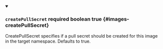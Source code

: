 
<details className="config-field" data-expandable="false" open>
<summary>

### `createPullSecret` <span className="config-field-required" data-required="false">required</span> <span className="config-field-type">boolean</span> <span className="config-field-default">true</span> <span className="config-field-enum"></span> {#images-createPullSecret}

CreatePullSecret specifies if a pull secret should be created for this image in the target namespace. Defaults to true.

</summary>



</details>
